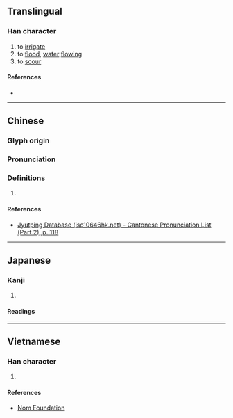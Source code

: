 {{character info/new}}
==Translingual==

===Han character===
{{Han char|rn=64|rad=手|as=11|sn=14|four=51011|canj=QAIU|ids=⿰扌既}}

# to [[irrigate]]
# to [[flood]], [[water]] [[flow]]ing
# to [[scour]]

====References====
* {{Han ref|kx=0450.110|dkj=12597|dj=0800.300|hdz=31947.110|uh=6461|ud=25697|bh=D962|bd=55650}}

----

==Chinese==
{{zh-forms}}

===Glyph origin===
{{Han etym}}

===Pronunciation===
{{zh-pron
|m=gài,xì
|c=goi3
|mc=y
|oc=y
|cat=
}}

===Definitions===
{{zh-hanzi}}

# {{rfdef|zh}}

====References====
* [http://www.iso10646hk.net/jp/document/download.jsp Jyutping Database (iso10646hk.net) - Cantonese Pronunciation List (Part 2), p. 118]

----

==Japanese==

===Kanji===
{{ja-kanji|grade=|rs=手11}}

# {{rfdef|ja|sort=手11}}

====Readings====
{{ja-readings|on=[[かい]] (kai), [[き]] (ki), [[け]] (ke)|kun=[[あらう]] (arau)}}

----

==Vietnamese==

===Han character===
{{vi-hantu|rs=手11|[[giầy]], [[cấy]], [[gài]], [[gãi]], [[gáy]], [[khơi]]}}

# {{rfdef|vi|sort=手11}}

====References====
* [http://nomfoundation.org/common/nom_details.php?codepoint=6461 Nom Foundation]